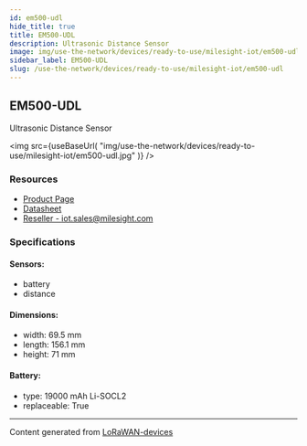 ```yaml
---
id: em500-udl
hide_title: true
title: EM500-UDL
description: Ultrasonic Distance Sensor
image: img/use-the-network/devices/ready-to-use/milesight-iot/em500-udl.jpg
sidebar_label: EM500-UDL
slug: /use-the-network/devices/ready-to-use/milesight-iot/em500-udl
---
```



## EM500-UDL

Ultrasonic Distance Sensor

<img
src={useBaseUrl(
"img/use-the-network/devices/ready-to-use/milesight-iot/em500-udl.jpg"
)}
/>

### Resources

- [Product Page](https://www.milesight-iot.com/lorawan/sensor/em500-udl/)
- [Datasheet](https://resource.milesight-iot.com/milesight/document/em500-udl-datasheet-en.pdf)
- [Reseller - iot.sales@milesight.com](https://www.milesight-iot.com/contact-us/)

### Specifications

#### Sensors:
- battery
- distance
#### Dimensions:
- width: 69.5 mm
- length: 156.1 mm
- height: 71 mm
#### Battery: 
- type: 19000 mAh Li-SOCL2
- replaceable: True



---
Content generated from [LoRaWAN-devices](https://github.com/TheThingsNetwork/lorawan-devices)